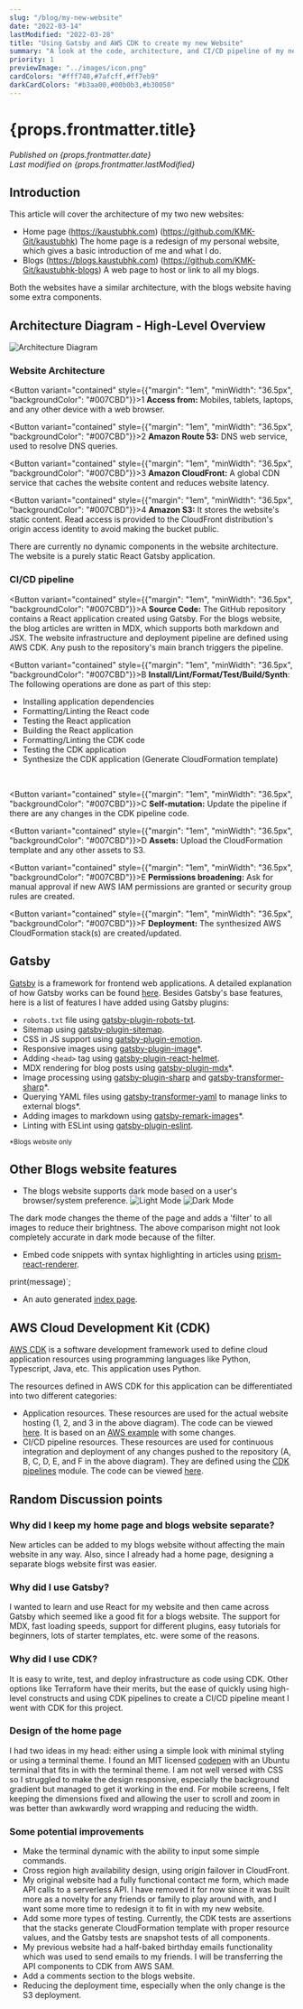 ```yaml
---
slug: "/blog/my-new-website"
date: "2022-03-14"
lastModified: "2022-03-28"
title: "Using Gatsby and AWS CDK to create my new Website"
summary: "A look at the code, architecture, and CI/CD pipeline of my new website"
priority: 1
previewImage: "../images/icon.png"
cardColors: "#fff740,#7afcff,#ff7eb9"
darkCardColors: "#b3aa00,#00b0b3,#b30050"
---
```


<h1>{props.frontmatter.title}</h1>

<em>Published on {props.frontmatter.date}</em>
<br/>
<em>Last modified on {props.frontmatter.lastModified}</em>

## Introduction

This article will cover the architecture of my two new websites:
- Home page (https://kaustubhk.com) (https://github.com/KMK-Git/kaustubhk) The home page is a redesign of my personal website, which gives a basic introduction of me and what I do.
- Blogs (https://blogs.kaustubhk.com) (https://github.com/KMK-Git/kaustubhk-blogs) A web page to host or link to all my blogs.

Both the websites have a similar architecture, with the blogs website having some extra components.

## Architecture Diagram - High-Level Overview

![Architecture Diagram](../images/article01/diagram.png)

### Website Architecture

<Button variant="contained" style={{"margin": "1em", "minWidth": "36.5px", "backgroundColor": "#007CBD"}}>1</Button>
<b>Access from:</b> Mobiles, tablets, laptops, and any other device with a web browser.
<br/>

<Button variant="contained" style={{"margin": "1em", "minWidth": "36.5px", "backgroundColor": "#007CBD"}}>2</Button>
<b>Amazon Route 53:</b> DNS web service, used to resolve DNS queries.
<br/>

<Button variant="contained" style={{"margin": "1em", "minWidth": "36.5px", "backgroundColor": "#007CBD"}}>3</Button>
<b>Amazon CloudFront:</b> A global CDN service that caches the website content and reduces website latency.
<br/>

<Button variant="contained" style={{"margin": "1em", "minWidth": "36.5px", "backgroundColor": "#007CBD"}}>4</Button>
<b>Amazon S3:</b> It stores the website's static content. Read access is provided to the CloudFront distribution's origin access identity to avoid making the bucket public.
<br/>

There are currently no dynamic components in the website architecture. The website is a purely static React Gatsby application.

### CI/CD pipeline

<Button variant="contained" style={{"margin": "1em", "minWidth": "36.5px", "backgroundColor": "#007CBD"}}>A</Button>
<b>Source Code:</b> The GitHub repository contains a React application created using Gatsby. For the blogs website, the blog articles are written in MDX, which supports both markdown and JSX. The website infrastructure and deployment pipeline are defined using AWS CDK. Any push to the repository's main branch triggers the pipeline.
<br/>

<Button variant="contained" style={{"margin": "1em", "minWidth": "36.5px", "backgroundColor": "#007CBD"}}>B</Button>
<b>Install/Lint/Format/Test/Build/Synth</b>: The following operations are done as part of this step:

- Installing application dependencies
- Formatting/Linting the React code
- Testing the React application
- Building the React application
- Formatting/Linting the CDK code
- Testing the CDK application
- Synthesize the CDK application (Generate CloudFormation template)
<br/>

<Button variant="contained" style={{"margin": "1em", "minWidth": "36.5px", "backgroundColor": "#007CBD"}}>C</Button>
<b>Self-mutation:</b> Update the pipeline if there are any changes in the CDK pipeline code.
<br/>

<Button variant="contained" style={{"margin": "1em", "minWidth": "36.5px", "backgroundColor": "#007CBD"}}>D</Button>
<b>Assets:</b> Upload the CloudFormation template and any other assets to S3.
<br/>

<Button variant="contained" style={{"margin": "1em", "minWidth": "36.5px", "backgroundColor": "#007CBD"}}>E</Button>
<b>Permissions broadening:</b> Ask for manual approval if new AWS IAM permissions are granted or security group rules are created.
<br/>

<Button variant="contained" style={{"margin": "1em", "minWidth": "36.5px", "backgroundColor": "#007CBD"}}>F</Button>
<b>Deployment:</b> The synthesized AWS CloudFormation stack(s) are created/updated.

## Gatsby

[Gatsby](https://www.gatsbyjs.com/) is a framework for frontend web applications. A detailed explanation of how Gatsby works can be found [here](https://www.gatsbyjs.com/how-it-works/).
Besides Gatsby's base features, here is a list of features I have added using Gatsby plugins:
- `robots.txt` file using [gatsby-plugin-robots-txt](https://www.gatsbyjs.com/plugins/gatsby-plugin-robots-txt/).
- Sitemap using [gatsby-plugin-sitemap](https://www.gatsbyjs.com/plugins/gatsby-plugin-sitemap/).
- CSS in JS support using [gatsby-plugin-emotion](https://www.gatsbyjs.com/plugins/gatsby-plugin-emotion/).
- Responsive images using [gatsby-plugin-image](https://www.gatsbyjs.com/plugins/gatsby-plugin-image/)*.
- Adding `<head>` tag using [gatsby-plugin-react-helmet](https://www.gatsbyjs.com/plugins/gatsby-plugin-react-helmet). 
- MDX rendering for blog posts using [gatsby-plugin-mdx](https://www.gatsbyjs.com/plugins/gatsby-plugin-mdx/)*.
- Image processing using [gatsby-plugin-sharp](https://www.gatsbyjs.com/plugins/gatsby-plugin-sharp/) and [gatsby-transformer-sharp](https://www.gatsbyjs.com/plugins/gatsby-transformer-sharp/)*.
- Querying YAML files using [gatsby-transformer-yaml](https://www.gatsbyjs.com/plugins/gatsby-transformer-yaml/) to manage links to external blogs*.
- Adding images to markdown using [gatsby-remark-images](https://www.gatsbyjs.com/plugins/gatsby-remark-images/)*.
- Linting with ESLint using [gatsby-plugin-eslint](https://www.gatsbyjs.com/plugins/gatsby-plugin-eslint/).

<sup>*Blogs website only</sup>

## Other Blogs website features

- The blogs website supports dark mode based on a user's browser/system preference.
![Light Mode](../images/article01/lightmode.png)
![Dark Mode](../images/article01/darkmode.png)

The dark mode changes the theme of the page and adds a 'filter' to all images to reduce their brightness. The above comparison might not look completely accurate in dark mode because of the filter.
- Embed code snippets with syntax highlighting in articles using [prism-react-renderer](https://github.com/FormidableLabs/prism-react-renderer).

print(message)`;

<CodeHighlight theme={vsDark} code={exampleCode} language="python" />

- An auto generated [index page](/).


## AWS Cloud Development Kit (CDK)

[AWS CDK](https://aws.amazon.com/cdk/) is a software development framework used to define cloud application resources using programming languages like Python, Typescript, Java, etc. This application uses Python.

The resources defined in AWS CDK for this application can be differentiated into two different categories:
- Application resources. These resources are used for the actual website hosting (1, 2, and 3 in the above diagram). The code can be viewed [here](https://github.com/KMK-Git/kaustubhk-blogs/blob/main/cdk-code/application_stacks/static_website_stack.py). It is based on an [AWS example](https://github.com/aws-samples/aws-cdk-examples/blob/master/typescript/static-site/static-site.ts) with some changes.
- CI/CD pipeline resources. These resources are used for continuous integration and deployment of any changes pushed to the repository (A, B, C, D, E, and F in the above diagram). They are defined using the [CDK pipelines](https://docs.aws.amazon.com/cdk/api/v2/python/aws_cdk.pipelines/README.html) module. The code can be viewed [here](https://github.com/KMK-Git/kaustubhk-blogs/blob/main/cdk-code/pipeline_stack/pipeline.py).

## Random Discussion points

### Why did I keep my home page and blogs website separate?

New articles can be added to my blogs website without affecting the main website in any way. Also, since I already had a home page, designing a separate blogs website first was easier.

### Why did I use Gatsby?

I wanted to learn and use React for my website and then came across Gatsby which seemed like a good fit for a blogs website. The support for MDX, fast loading speeds, support for different plugins, easy tutorials for beginners, lots of starter templates, etc. were some of the reasons.

### Why did I use CDK?

It is easy to write, test, and deploy infrastructure as code using CDK. Other options like Terraform have their merits, but the ease of quickly using high-level constructs and using CDK pipelines to create a CI/CD pipeline meant I went with CDK for this project.

### Design of the home page

I had two ideas in my head: either using a simple look with minimal styling or using a terminal theme. I found an MIT licensed [codepen](https://codepen.io/codypearce/pen/JmOQXB) with an Ubuntu terminal that fits in with the terminal theme. I am not well versed with CSS so I struggled to make the design responsive, especially the background gradient but managed to get it working in the end. For mobile screens, I felt keeping the dimensions fixed and allowing the user to scroll and zoom in was better than awkwardly word wrapping and reducing the width.

### Some potential improvements

- Make the terminal dynamic with the ability to input some simple commands.
- Cross region high availability design, using origin failover in CloudFront.
- My original website had a fully functional contact me form, which made API calls to a serverless API. I have removed it for now since it was built more as a novelty for any friends or family to play around with, and I want some more time to redesign it to fit in with my new website.
- Add some more types of testing. Currently, the CDK tests are assertions that the stacks generate CloudFormation template with proper resource values, and the Gatsby tests are snapshot tests of all components.
- My previous website had a half-baked birthday emails functionality which was used to send emails to my friends. I will be transferring the API components to CDK from AWS SAM.
- Add a comments section to the blogs website.
- Reducing the deployment time, especially when the only change is the S3 deployment.
